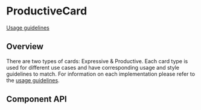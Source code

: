 <!-- `position:fixed` cause rendering issues, so do not render the modal -->


# ProductiveCard

[Usage guidelines](https://pages.github.ibm.com/cdai-design/pal/components/card/overview)

## Overview

There are two types of cards: Expressive & Productive. Each card type is used
for different use cases and have corresponding usage and style guidelines to
match. For information on each implementation please refer to the
[usage guidelines](https://pages.github.ibm.com/cdai-design/pal/components/card/overview).

<Canvas>
  <Story
    id={getStorybookSlug(pkg, ProductiveCard.displayName, 'default', 'cards')}
  />
</Canvas>

## Component API

<Props />
